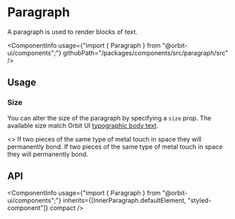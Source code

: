 
<Meta
    title="Components/Paragraph"
    id="paragraph"
/>

# Paragraph

<Tagline>A paragraph is used to render blocks of text.</Tagline>

<ComponentInfo
    usage={"import { Paragraph } from \"@orbit-ui/components\";"}
    githubPath="/packages/components/src/paragraph/src"
/>

## Usage

### Size

You can alter the size of the paragraph by specifying a `size` prop. The available size match Orbit UI [typographic body text](?path=/docs/typography--page#body).

<Preview>
    <Story name="size">
        <>
            <Paragraph size="lg">If two pieces of the same type of metal touch in space they will permanently bond.</Paragraph>
            <Paragraph>If two pieces of the same type of metal touch in space they will permanently bond.</Paragraph>
        </>
    </Story>
</Preview>

## API

<ComponentInfo
    usage={"import { Paragraph } from \"@orbit-ui/components\";"}
    inherits={[InnerParagraph.defaultElement, "styled-component"]}
    compact
/>

<ArgsTable of={InnerParagraph} sort="alpha" />

